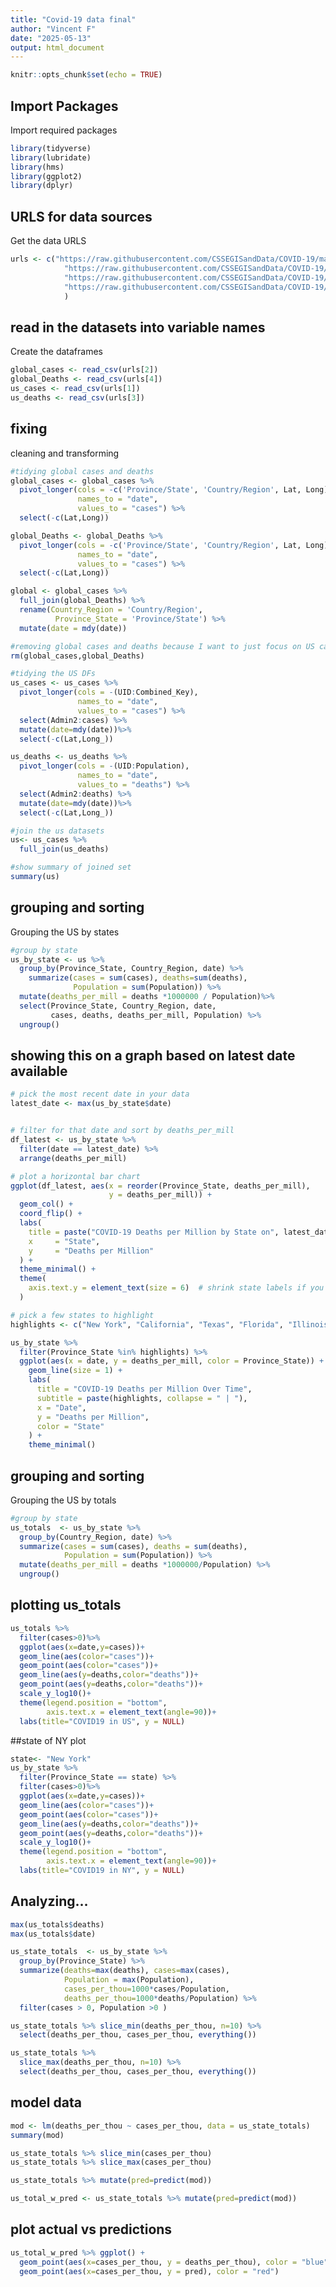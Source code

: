 ---
title: "Covid-19 data final"
author: "Vincent F"
date: "2025-05-13"
output: html_document
---

```{r setup, include=FALSE}
knitr::opts_chunk$set(echo = TRUE)
```

## Import Packages
Import required packages

```{r import}
library(tidyverse)
library(lubridate)
library(hms)
library(ggplot2)
library(dplyr)
```

## URLS for data sources

Get the data URLS

```{r urls}
urls <- c("https://raw.githubusercontent.com/CSSEGISandData/COVID-19/master/csse_covid_19_data/csse_covid_19_time_series/time_series_covid19_confirmed_US.csv",
            "https://raw.githubusercontent.com/CSSEGISandData/COVID-19/master/csse_covid_19_data/csse_covid_19_time_series/time_series_covid19_confirmed_global.csv",
            "https://raw.githubusercontent.com/CSSEGISandData/COVID-19/master/csse_covid_19_data/csse_covid_19_time_series/time_series_covid19_deaths_US.csv",
            "https://raw.githubusercontent.com/CSSEGISandData/COVID-19/master/csse_covid_19_data/csse_covid_19_time_series/time_series_covid19_deaths_global.csv"
            )
```

## read in the datasets into variable names
Create the dataframes

```{r variables}
global_cases <- read_csv(urls[2])
global_Deaths <- read_csv(urls[4])
us_cases <- read_csv(urls[1])
us_deaths <- read_csv(urls[3])
```
## fixing
cleaning and transforming
```{r cleaning}
#tidying global cases and deaths
global_cases <- global_cases %>%
  pivot_longer(cols = -c('Province/State', 'Country/Region', Lat, Long),
               names_to = "date",
               values_to = "cases") %>%
  select(-c(Lat,Long))

global_Deaths <- global_Deaths %>%
  pivot_longer(cols = -c('Province/State', 'Country/Region', Lat, Long),
               names_to = "date",
               values_to = "cases") %>%
  select(-c(Lat,Long))

global <- global_cases %>%
  full_join(global_Deaths) %>%
  rename(Country_Region = 'Country/Region',
          Province_State = 'Province/State') %>%
  mutate(date = mdy(date))

#removing global cases and deaths because I want to just focus on US cases for my analysis
rm(global_cases,global_Deaths)

#tidying the US DFs
us_cases <- us_cases %>%
  pivot_longer(cols = -(UID:Combined_Key),
               names_to = "date",
               values_to = "cases") %>%
  select(Admin2:cases) %>%
  mutate(date=mdy(date))%>%
  select(-c(Lat,Long_))

us_deaths <- us_deaths %>%
  pivot_longer(cols = -(UID:Population),
               names_to = "date",
               values_to = "deaths") %>%
  select(Admin2:deaths) %>%
  mutate(date=mdy(date))%>%
  select(-c(Lat,Long_))

#join the us datasets
us<- us_cases %>%
  full_join(us_deaths)

#show summary of joined set
summary(us)
```
## grouping and sorting
Grouping the US by states
```{r grouping-by-state}
#group by state
us_by_state <- us %>%
  group_by(Province_State, Country_Region, date) %>%
    summarize(cases = sum(cases), deaths=sum(deaths),
              Population = sum(Population)) %>%
  mutate(deaths_per_mill = deaths *1000000 / Population)%>%
  select(Province_State, Country_Region, date,
         cases, deaths, deaths_per_mill, Population) %>%
  ungroup()

```
## showing this on a graph based on latest date available
```{r us-by-state-graph}
# pick the most recent date in your data
latest_date <- max(us_by_state$date)


# filter for that date and sort by deaths_per_mill
df_latest <- us_by_state %>%
  filter(date == latest_date) %>%
  arrange(deaths_per_mill)

# plot a horizontal bar chart
ggplot(df_latest, aes(x = reorder(Province_State, deaths_per_mill),
                      y = deaths_per_mill)) +
  geom_col() +
  coord_flip() +
  labs(
    title = paste("COVID-19 Deaths per Million by State on", latest_date),
    x     = "State",
    y     = "Deaths per Million"
  ) +
  theme_minimal() +
  theme(
    axis.text.y = element_text(size = 6)  # shrink state labels if you have many
  )
```

```{r state highlights}
# pick a few states to highlight
highlights <- c("New York", "California", "Texas", "Florida", "Illinois", "Colorado")

us_by_state %>%
  filter(Province_State %in% highlights) %>%
  ggplot(aes(x = date, y = deaths_per_mill, color = Province_State)) +
    geom_line(size = 1) +
    labs(
      title = "COVID-19 Deaths per Million Over Time",
      subtitle = paste(highlights, collapse = " | "),
      x = "Date",
      y = "Deaths per Million",
      color = "State"
    ) +
    theme_minimal()
```
## grouping and sorting
Grouping the US by totals
```{r grouping-by-totals}
#group by state
us_totals  <- us_by_state %>%
  group_by(Country_Region, date) %>%
  summarize(cases = sum(cases), deaths = sum(deaths),
            Population = sum(Population)) %>%
  mutate(deaths_per_mill = deaths *1000000/Population) %>%
  ungroup()

```
## plotting us_totals
```{r  us_totals_plot}
us_totals %>%
  filter(cases>0)%>%
  ggplot(aes(x=date,y=cases))+
  geom_line(aes(color="cases"))+
  geom_point(aes(color="cases"))+
  geom_line(aes(y=deaths,color="deaths"))+
  geom_point(aes(y=deaths,color="deaths"))+
  scale_y_log10()+
  theme(legend.position = "bottom",
        axis.text.x = element_text(angle=90))+
  labs(title="COVID19 in US", y = NULL)
```
##state of NY plot
```{r state-of-ny-plot}
state<- "New York"
us_by_state %>%
  filter(Province_State == state) %>%
  filter(cases>0)%>%
  ggplot(aes(x=date,y=cases))+
  geom_line(aes(color="cases"))+
  geom_point(aes(color="cases"))+
  geom_line(aes(y=deaths,color="deaths"))+
  geom_point(aes(y=deaths,color="deaths"))+
  scale_y_log10()+
  theme(legend.position = "bottom",
        axis.text.x = element_text(angle=90))+
  labs(title="COVID19 in NY", y = NULL)
```
## Analyzing...
```{r analyzing}
max(us_totals$deaths)
max(us_totals$date)

us_state_totals  <- us_by_state %>%
  group_by(Province_State) %>%
  summarize(deaths=max(deaths), cases=max(cases),
            Population = max(Population),
            cases_per_thou=1000*cases/Population,
            deaths_per_thou=1000*deaths/Population) %>%
  filter(cases > 0, Population >0 )

us_state_totals %>% slice_min(deaths_per_thou, n=10) %>%
  select(deaths_per_thou, cases_per_thou, everything())

us_state_totals %>%
  slice_max(deaths_per_thou, n=10) %>%
  select(deaths_per_thou, cases_per_thou, everything())

```
## model data

```{r model}
mod <- lm(deaths_per_thou ~ cases_per_thou, data = us_state_totals)
summary(mod)

us_state_totals %>% slice_min(cases_per_thou)
us_state_totals %>% slice_max(cases_per_thou)

us_state_totals %>% mutate(pred=predict(mod))

us_total_w_pred <- us_state_totals %>% mutate(pred=predict(mod))
```
## plot actual vs predictions
```{r plot-preds}
us_total_w_pred %>% ggplot() +
  geom_point(aes(x=cases_per_thou, y = deaths_per_thou), color = "blue")+
  geom_point(aes(x=cases_per_thou, y = pred), color = "red")
```